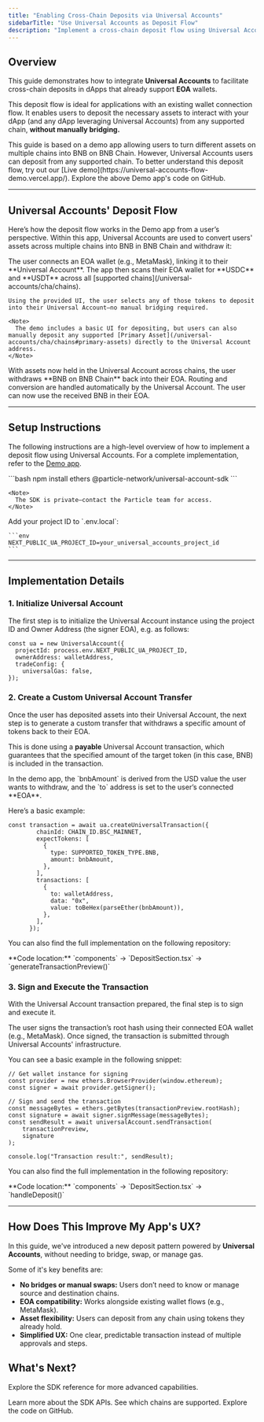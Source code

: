 ```yaml
---
title: "Enabling Cross-Chain Deposits via Universal Accounts"
sidebarTitle: "Use Universal Accounts as Deposit Flow"
description: "Implement a cross-chain deposit flow using Universal Accounts."
---
```


## Overview

This guide demonstrates how to integrate **Universal Accounts** to facilitate cross-chain deposits in dApps that already support **EOA** wallets.

This deposit flow is ideal for applications with an existing wallet connection flow. It enables users to deposit the necessary assets to interact with your dApp (and any dApp leveraging Universal Accounts) from any supported chain, **without manually bridging.**

<Note>
  This guide is based on a demo app allowing users to turn different assets on multiple chains into BNB on BNB Chain. However, Universal Accounts users can deposit from any supported chain. To better understand this deposit flow, try out our [Live demo](https://universal-accounts-flow-demo.vercel.app/).
</Note>

<Card title="Demo App Repository" icon="wand-magic-sparkles" href="https://github.com/soos3d/universal-accounts-flow-demo">
  Explore the above Demo app's code on GitHub.
</Card>

---

## Universal Accounts' Deposit Flow

Here’s how the deposit flow works in the Demo app from a user’s perspective. Within this app, Universal Accounts are used to convert users' assets across multiple chains into BNB in BNB Chain and withdraw it:

<Steps>
  <Step title="Connect Wallet">
    The user connects an EOA wallet (e.g., MetaMask), linking it to their **Universal Account**.
  </Step>
  <Step title="Deposit Tokens into the Universal Account">
    The app then scans their EOA wallet for **USDC** and **USDT** across all [supported chains](/universal-accounts/cha/chains).

    Using the provided UI, the user selects any of those tokens to deposit into their Universal Account—no manual bridging required.

    <Note>
      The demo includes a basic UI for depositing, but users can also manually deposit any supported [Primary Asset](/universal-accounts/cha/chains#primary-assets) directly to the Universal Account address.
    </Note>
  </Step>
  <Step title="Convert to BNB and Withdraw to EOA">
    With assets now held in the Universal Account across chains, the user withdraws **BNB on BNB Chain** back into their EOA. Routing and conversion are handled automatically by the Universal Account.
  </Step>
  <Step title="Use BNB in the dApp">
    The user can now use the received BNB in their EOA.
  </Step>
</Steps>

---

## Setup Instructions

The following instructions are a high-level overview of how to implement a deposit flow using Universal Accounts. For a complete implementation, refer to the [Demo app](https://github.com/soos3d/universal-accounts-flow-demo).

<Steps>
  <Step title="Install the SDK">
    ```bash
    npm install ethers @particle-network/universal-account-sdk
    ```

    <Note>
      The SDK is private—contact the Particle team for access.
    </Note>
  </Step>
  <Step title="Configure Your Environment">
    Add your project ID to `.env.local`:

    ```env
    NEXT_PUBLIC_UA_PROJECT_ID=your_universal_accounts_project_id
    ```
  </Step>
</Steps>

---

## Implementation Details

### 1. Initialize Universal Account

The first step is to initialize the Universal Account instance using the project ID and Owner Address (the signer EOA), e.g. as follows:

```tsx page.tsx
const ua = new UniversalAccount({
  projectId: process.env.NEXT_PUBLIC_UA_PROJECT_ID,
  ownerAddress: walletAddress,
  tradeConfig: {
    universalGas: false,
});
```

### 2. Create a Custom Universal Account Transfer

Once the user has deposited assets into their Universal Account, the next step is to generate a custom transfer that withdraws a specific amount of tokens back to their EOA.

This is done using a **payable** Universal Account transaction, which guarantees that the specified amount of the target token (in this case, BNB) is included in the transaction.

<Note>
  In the demo app, the `bnbAmount` is derived from the USD value the user wants to withdraw, and the `to` address is set to the user’s connected **EOA**.
</Note>

Here’s a basic example:

```tsx page.tsx
const transaction = await ua.createUniversalTransaction({
        chainId: CHAIN_ID.BSC_MAINNET,
        expectTokens: [
          {
            type: SUPPORTED_TOKEN_TYPE.BNB,
            amount: bnbAmount,
          },
        ],
        transactions: [
          {
            to: walletAddress,
            data: "0x",
            value: toBeHex(parseEther(bnbAmount)),
          },
        ],
      });
```

You can also find the full implementation on the following repository:

<Card title="Create a Custom Universal Transaction" icon="code" href="https://github.com/soos3d/universal-accounts-flow-demo/blob/adcb62ba340691c131efa18e05a02be38d560133/app/components/DepositSection.tsx#L113">
  **Code location:** `components` → `DepositSection.tsx` → `generateTransactionPreview()`
</Card>

### 3. Sign and Execute the Transaction

With the Universal Account transaction prepared, the final step is to sign and execute it.

The user signs the transaction’s root hash using their connected EOA wallet (e.g., MetaMask). Once signed, the transaction is submitted through Universal Accounts' infrastructure.

You can see a basic example in the following snippet:

```tsx page.tsx
// Get wallet instance for signing
const provider = new ethers.BrowserProvider(window.ethereum);
const signer = await provider.getSigner();

// Sign and send the transaction
const messageBytes = ethers.getBytes(transactionPreview.rootHash);
const signature = await signer.signMessage(messageBytes);
const sendResult = await universalAccount.sendTransaction(
    transactionPreview,
    signature
);

console.log("Transaction result:", sendResult);
```

You can also find the full implementation in the following repository:

<Card title="Sign and Execute the Transaction" icon="code" href="https://github.com/soos3d/universal-accounts-flow-demo/blob/adcb62ba340691c131efa18e05a02be38d560133/app/components/DepositSection.tsx#L158">
  **Code location:** `components` → `DepositSection.tsx` → `handleDeposit()`
</Card>

---

## How Does This Improve My App's UX?

In this guide, we've introduced a new deposit pattern powered by **Universal Accounts**, without needing to bridge, swap, or manage gas.

Some of it's key benefits are:

- **No bridges or manual swaps:** Users don’t need to know or manage source and destination chains.
- **EOA compatibility:** Works alongside existing wallet flows (e.g., MetaMask).
- **Asset flexibility:** Users can deposit from any chain using tokens they already hold.
- **Simplified UX:** One clear, predictable transaction instead of multiple approvals and steps.

## What's Next?

Explore the SDK reference for more advanced capabilities.

<CardGroup cols="2">
  <Card title="SDK Reference" icon="code" href="/universal-accounts/ua-reference/desktop/web">
    Learn more about the SDK APIs.
  </Card>
  <Card title="Supported Chains" icon="link" href="/universal-accounts/cha/chains">
    See which chains are supported.
  </Card>
</CardGroup>

<Card title="Demo App Repository" icon="wand-magic-sparkles" href="https://github.com/soos3d/universal-accounts-flow-demo">
  Explore the code on GitHub.
</Card>
